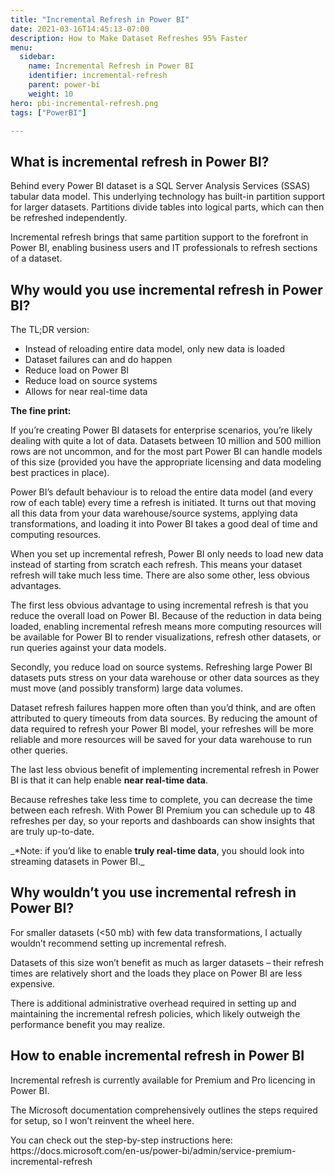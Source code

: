 ```yaml
---
title: "Incremental Refresh in Power BI"
date: 2021-03-16T14:45:13-07:00
description: How to Make Dataset Refreshes 95% Faster
menu:
  sidebar:
    name: Incremental Refresh in Power BI
    identifier: incremental-refresh
    parent: power-bi
    weight: 10
hero: pbi-incremental-refresh.png
tags: ["PowerBI"]

---
```

## What is incremental refresh in Power BI?
Behind every Power BI dataset is a SQL Server Analysis Services (SSAS) tabular data model. This underlying technology has built-in partition support for larger datasets. Partitions divide tables into logical parts, which can then be refreshed independently. 

Incremental refresh brings that same partition support to the forefront in Power BI, enabling business users and IT professionals to refresh sections of a dataset.


## Why would you use incremental refresh in Power BI?
The TL;DR version:

- Instead of reloading entire data model, only new data is loaded
- Dataset failures can and do happen
- Reduce load on Power BI
- Reduce load on source systems
- Allows for near real-time data

**The fine print:**

If you’re creating Power BI datasets for enterprise scenarios, you’re likely dealing with quite a lot of data. Datasets between 10 million and 500 million rows are not uncommon, and for the most part Power BI can handle models of this size (provided you have the appropriate licensing and data modeling best practices in place).

Power BI’s default behaviour is to reload the entire data model (and every row of each table) every time a refresh is initiated. It turns out that moving all this data from your data warehouse/source systems, applying data transformations, and loading it into Power BI takes a good deal of time and computing resources.

When you set up incremental refresh, Power BI only needs to load new data instead of starting from scratch each refresh. This means your dataset refresh will take much less time. There are also some other, less obvious advantages.

The first less obvious advantage to using incremental refresh is that you reduce the overall load on Power BI. Because of the reduction in data being loaded, enabling incremental refresh means more computing resources will be available for Power BI to render visualizations, refresh other datasets, or run queries against your data models. 

Secondly, you reduce load on source systems. Refreshing large Power BI datasets puts stress on your data warehouse or other data sources as they must move (and possibly transform) large data volumes. 

Dataset refresh failures happen more often than you’d think, and are often attributed to query timeouts from data sources. By reducing the amount of data required to refresh your Power BI model, your refreshes will be more reliable and more resources will be saved for your data warehouse to run other queries. 

The last less obvious benefit of implementing incremental refresh in Power BI is that it can help enable **near real-time data**. 

Because refreshes take less time to complete, you can decrease the time between each refresh. With Power BI Premium you can schedule up to 48 refreshes per day, so your reports and dashboards can show insights that are truly up-to-date. 

_*Note: if you’d like to enable **truly real-time data**, you should look into streaming datasets in Power BI._

## Why wouldn’t you use incremental refresh in Power BI?
For smaller datasets (<50 mb) with few data transformations, I actually wouldn’t recommend setting up incremental refresh. 

Datasets of this size won’t benefit as much as larger datasets – their refresh times are relatively short and the loads they place on Power BI are less expensive. 

There is additional administrative overhead required in setting up and maintaining the incremental refresh policies, which likely outweigh the performance benefit you may realize.

## How to enable incremental refresh in Power BI
Incremental refresh is currently available for Premium and Pro licencing in Power BI. 

The Microsoft documentation comprehensively outlines the steps required for setup, so I won’t reinvent the wheel here. 

You can check out the step-by-step instructions here: https://docs.microsoft.com/en-us/power-bi/admin/service-premium-incremental-refresh